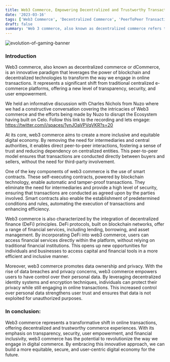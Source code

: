```yaml
---
title: Web3 Commerce, Empowering Decentralized and Trustworthy Transactions
date: '2023-03-16'
tags: ['Web3 Commerce', 'Decentralized Commerce', 'PeerToPeer Transactions']
draft: false
summary: 'Web 3 commerce, also known as decentralized commerce refers to the use of blockchain technology and decentralized protocols to facilitate transactions between buyers and sellers without the need for intermediaries such as banks, payment processors, or marketplaces. Transactions are conducted using cryptocurrencies or tokens that are built on blockchain technology. These transactions are recorded on a decentralized ledger that is transparent, secure, and immutable.'
---
```


![evolution-of-gaming-banner](/static/images/canada/commerce.jpeg)

### Introduction

Web3 commerce, also known as decentralized commerce or dCommerce, is an innovative paradigm that leverages the power of blockchain and decentralized technologies to transform the way we engage in online transactions. It represents a significant shift from traditional centralized e-commerce platforms, offering a new level of transparency, security, and user empowerment.

We held an informative discussion with Charles Nichols from Nuzo where we had a constructive conversation covering the intricacies of Web3 commerce and the efforts being made by Nuzo to disrupt the Ecosystem having built on Celo. Follow this link to the recording and lets engage: https://twitter.com/i/spaces/1ynJOaVPVqVKR?s=20

At its core, web3 commerce aims to create a more inclusive and equitable digital economy. By removing the need for intermediaries and central authorities, it enables direct peer-to-peer interactions, fostering a sense of trust and reducing dependency on centralized entities. This peer-to-peer model ensures that transactions are conducted directly between buyers and sellers, without the need for third-party involvement.

One of the key components of web3 commerce is the use of smart contracts. These self-executing contracts, powered by blockchain technology, enable automatic and tamper-proof transactions. They eliminate the need for intermediaries and provide a high level of security, ensuring that transactions are conducted as agreed upon by the parties involved. Smart contracts also enable the establishment of predetermined conditions and rules, automating the execution of transactions and enhancing efficiency.

Web3 commerce is also characterized by the integration of decentralized finance (DeFi) principles. DeFi protocols, built on blockchain networks, offer a range of financial services, including lending, borrowing, and asset management. By incorporating DeFi into web3 commerce, users can access financial services directly within the platform, without relying on traditional financial institutions. This opens up new opportunities for individuals and businesses to access capital and financial tools in a more efficient and inclusive manner.

Moreover, web3 commerce promotes data ownership and privacy. With the rise of data breaches and privacy concerns, web3 commerce empowers users to have control over their personal data. By leveraging decentralized identity systems and encryption techniques, individuals can protect their privacy while still engaging in online transactions. This increased control over personal data strengthens user trust and ensures that data is not exploited for unauthorized purposes.

### In conclusion: <br/>

Web3 commerce represents a transformative shift in online transactions, offering decentralized and trustworthy commerce experiences. With its emphasis on transparency, security, user empowerment, and financial inclusivity, web3 commerce has the potential to revolutionize the way we engage in digital commerce. By embracing this innovative approach, we can build a more equitable, secure, and user-centric digital economy for the future.
